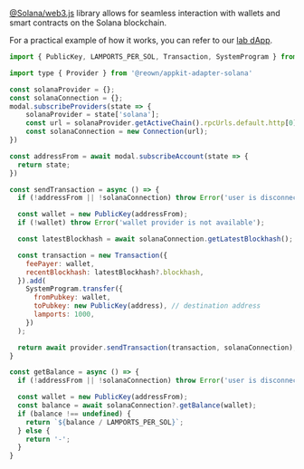 [@Solana/web3.js](https://solana.com/docs/clients/javascript) library allows for seamless interaction with wallets and smart contracts on the Solana blockchain.

For a practical example of how it works, you can refer to our [lab dApp](https://appkit-lab.reown.com/appkit/?name=solana).

```js
import { PublicKey, LAMPORTS_PER_SOL, Transaction, SystemProgram } from "@solana/web3.js";

import type { Provider } from '@reown/appkit-adapter-solana'

const solanaProvider = {};
const solanaConnection = {};
modal.subscribeProviders(state => {
    solanaProvider = state['solana'];
    const url = solanaProvider.getActiveChain().rpcUrls.default.http[0];
    const solanaConnection = new Connection(url);
})

const addressFrom = await modal.subscribeAccount(state => {
  return state;
})

const sendTransaction = async () => {
  if (!addressFrom || !solanaConnection) throw Error('user is disconnected');

  const wallet = new PublicKey(addressFrom);
  if (!wallet) throw Error('wallet provider is not available');

  const latestBlockhash = await solanaConnection.getLatestBlockhash();

  const transaction = new Transaction({
    feePayer: wallet,
    recentBlockhash: latestBlockhash?.blockhash,
  }).add(
    SystemProgram.transfer({
      fromPubkey: wallet,
      toPubkey: new PublicKey(address), // destination address
      lamports: 1000,
    })
  );

  return await provider.sendTransaction(transaction, solanaConnection);
}

const getBalance = async () => {
  if (!addressFrom || !solanaConnection) throw Error('user is disconnected');

  const wallet = new PublicKey(addressFrom);
  const balance = await solanaConnection?.getBalance(wallet);
  if (balance !== undefined) {
    return `${balance / LAMPORTS_PER_SOL}`;
  } else {
    return '-';
  }
}
```
